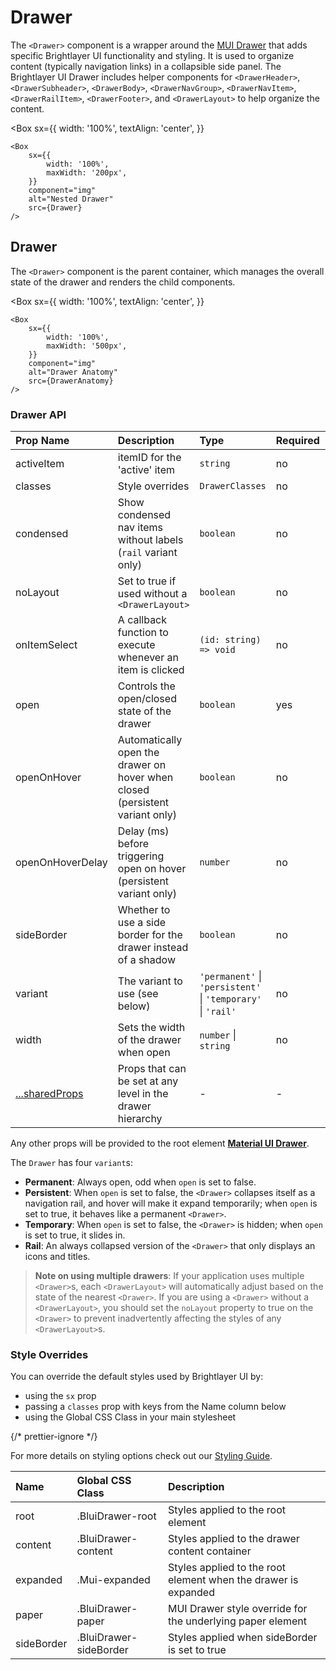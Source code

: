 

# Drawer

The `<Drawer>` component is a wrapper around the [MUI Drawer](https://mui.com/material-ui/api/drawer/) that adds specific Brightlayer UI functionality and styling. It is used to organize content (typically navigation links) in a collapsible side panel. The Brightlayer UI Drawer includes helper components for `<DrawerHeader>`, `<DrawerSubheader>`, `<DrawerBody>`, `<DrawerNavGroup>`, `<DrawerNavItem>`, `<DrawerRailItem>`, `<DrawerFooter>`, and `<DrawerLayout>` to help organize the content.

<Box
    sx={{
        width: '100%',
        textAlign: 'center',
    }}
>
    <Box
        sx={{
            width: '100%',
            maxWidth: '200px',
        }}
        component="img"
        alt="Nested Drawer"
        src={Drawer}
    />
</Box>

## Drawer

The `<Drawer>` component is the parent container, which manages the overall state of the drawer and renders the child components.

<Box
    sx={{
        width: '100%',
        textAlign: 'center',
    }}
>
    <Box
        sx={{
            width: '100%',
            maxWidth: '500px',
        }}
        component="img"
        alt="Drawer Anatomy"
        src={DrawerAnatomy}
    />
</Box>

### Drawer API

<Box>

| Prop Name                                                  | Description                                                                  | Type                                                         | Required | Default           |
| :--------------------------------------------------------- | :--------------------------------------------------------------------------- | :----------------------------------------------------------- | :------- | :---------------- |
| activeItem                                                 | itemID for the 'active' item                                                 | `string`                                                     | no       |                   |
| classes                                                    | Style overrides                                                              | `DrawerClasses`                                              | no       |                   |
| condensed                                                  | Show condensed nav items without labels (`rail` variant only)                | `boolean`                                                    | no       | `false`           |
| noLayout                                                   | Set to true if used without a `<DrawerLayout>`                               | `boolean`                                                    | no       | `false`           |
| onItemSelect                                               | A callback function to execute whenever an item is clicked                   | `(id: string) => void`                                       | no       |                   |
| open                                                       | Controls the open/closed state of the drawer                                 | `boolean`                                                    | yes      |                   |
| openOnHover                                                | Automatically open the drawer on hover when closed (persistent variant only) | `boolean`                                                    | no       | `true`            |
| openOnHoverDelay                                           | Delay (ms) before triggering open on hover (persistent variant only)         | `number`                                                     | no       | `500`             |
| sideBorder                                                 | Whether to use a side border for the drawer instead of a shadow              | `boolean`                                                    | no       | `false`           |
| variant                                                    | The variant to use (see below)                                               | `'permanent'` \| `'persistent'` \| `'temporary'` \| `'rail'` | no       | `persistent`      |
| width                                                      | Sets the width of the drawer when open                                       | `number` \| `string`                                         | no       | `22.5rem (360px)` |
| [...sharedProps](/components/drawer/api-docs#shared-props) | Props that can be set at any level in the drawer hierarchy                   | -                                                            | -        |                   |

</Box>

Any other props will be provided to the root element [**Material UI Drawer**](https://mui.com/material-ui/api/drawer/).

The `Drawer` has four `variant`s:

-   **Permanent**: Always open, odd when `open` is set to false.
-   **Persistent**: When `open` is set to false, the `<Drawer>` collapses itself as a navigation rail, and hover will make it expand temporarily; when `open` is set to true, it behaves like a permanent `<Drawer>`.
-   **Temporary**: When `open` is set to false, the `<Drawer>` is hidden; when `open` is set to true, it slides in.
-   **Rail**: An always collapsed version of the `<Drawer>` that only displays an icons and titles.

> **Note on using multiple drawers**: If your application uses multiple `<Drawer>`s, each `<DrawerLayout>` will automatically adjust based on the state of the nearest `<Drawer>`. If you are using a `<Drawer>` without a `<DrawerLayout>`, you should set the `noLayout` property to true on the `<Drawer>` to prevent inadvertently affecting the styles of any `<DrawerLayout>`s.

### Style Overrides

You can override the default styles used by Brightlayer UI by:

-   using the `sx` prop
-   passing a `classes` prop with keys from the Name column below
-   using the Global CSS Class in your main stylesheet

{/* prettier-ignore */}
<p>For more details on styling options check out our <a href={`https://github.com/brightlayer-ui/react-component-library/blob/${DOCS_BRANCH}/docs/StyleOverridesGuide.md`}>Styling Guide</a>.</p>

<Box>

| Name       | Global CSS Class       | Description                                                    |
| :--------- | :--------------------- | :------------------------------------------------------------- |
| root       | .BluiDrawer-root       | Styles applied to the root element                             |
| content    | .BluiDrawer-content    | Styles applied to the drawer content container                 |
| expanded   | .Mui-expanded          | Styles applied to the root element when the drawer is expanded |
| paper      | .BluiDrawer-paper      | MUI Drawer style override for the underlying paper element     |
| sideBorder | .BluiDrawer-sideBorder | Styles applied when sideBorder is set to true                  |

</Box>

<SharedProps />
